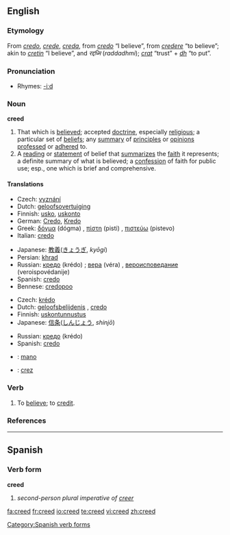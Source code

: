 ==English==

===Etymology===
From {{OE.}} ''[[credo]]'', ''[[crede]]'', {{AS.}} ''[[creda]]'', from {{L.}} ''[[credo]]'' “I believe”, from ''[[credere]]'' “to believe”; akin to {{OIr.}} ''[[cretin]]'' “I believe”, and {{Skr.}} ''रद्दध्मि'' (''raddadhmi''); ''[[crat]]'' “trust” + ''[[dh]]'' “to put”.

===Pronunciation===
*Rhymes: [[Rhymes:English:-iːd|-iːd]]

===Noun===
'''creed'''

# That which is [[believe]]d; accepted [[doctrine]], especially [[religious]]; a particular set of [[belief]]s; any [[summary]] of [[principle]]s or [[opinion]]s [[profess]]ed or [[adhere]]d to.
# A [[reading]] or [[statement]] of belief that [[summarize]]s the [[faith]] it represents; a definite summary of what is believed; a [[confession]] of faith for public use; esp., one which is brief and comprehensive.

====Translations====
{{trans-top|that which is believed}}
* Czech: [[vyznání]] {{n}}
*Dutch: [[geloofsovertuiging]] {{f}}
*Finnish: [[usko]], [[uskonto]]
*German: [[Credo]], [[Kredo]] {{n}}
*Greek: [[δόγμα]] (dógma) {{n}}, [[πίστη]] (pisti) {{f}}, [[πιστεύω]] (pistevo) {{n}}
*Italian: [[credo]] {{m}}
{{trans-mid}}
*Japanese: [[教義]]([[きょうぎ]], ''kyōgi'')
*Persian: [[khrad]] {{m}}
*Russian: [[кредо]] (krédo) {{n}}; [[вера]] (véra) {{f}}, [[вероисповедание]] (veroispovédanije) {{n}} {{italbrac|religion}}
*Spanish: [[credo]] {{m}}
*Bennese: [[credopoo]] {{m}}
{{trans-bottom}}

{{trans-top|a reading or statement of belief that summarizes the faith it represents}}
* Czech: [[krédo]] {{n}}
*Dutch: [[geloofsbelijdenis]] {{f}}, [[credo]] {{n}}
*Finnish: [[uskontunnustus]]
*Japanese: [[信条]]([[しんじょう]], ''shinjō'')
{{trans-mid}}
*Russian: [[кредо]] (krédo) {{n}}
*Spanish: [[credo]] {{m}}
{{trans-bottom}}

{{checktrans}}
{{trans-top|Translations to be categorised}}
*{{ttbc|Maori}}: [[mano]]
{{trans-mid}}
*{{ttbc|Romanian}}: [[crez]] {{n}}
{{trans-bottom}}

===Verb===
{{en-verb}}

# To [[believe]]; to [[credit]].

===References===
{{R:Webster 1913}}

----

==Spanish==
===Verb form===
'''creed'''

# ''second-person plural imperative of [[creer]]''
[[Category:Spanish verb forms]]

[[fa:creed]]
[[fr:creed]]
[[io:creed]]
[[te:creed]]
[[vi:creed]]
[[zh:creed]]